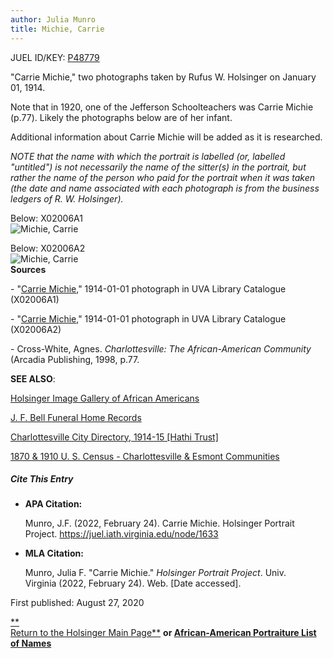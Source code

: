 ```yaml
---
author: Julia Munro
title: Michie, Carrie
---
```

JUEL ID/KEY: [P48779](http://juel.iath.virginia.edu/public_person?person=48779 "P48779")

"Carrie Michie," two photographs taken by Rufus W. Holsinger on January 01, 1914.  
  
Note that in 1920, one of the Jefferson Schoolteachers was Carrie Michie (p.77). Likely the photographs below are of her infant. 

Additional information about Carrie Michie will be added as it is researched.

_NOTE that the name with which the portrait is labelled (or, labelled "untitled") is not necessarily the name of the sitter(s) in the portrait, but rather the name of the person who paid for the portrait when it was taken (the date and name associated with each photograph is from the business ledgers of R. W. Holsinger)._

Below: X02006A1  
![Michie, Carrie](https://iiif.lib.virginia.edu/iiif/uva-lib:1041624/full/778,561/0/default.jpg "Michie, Carrie")

Below: X02006A2   
![Michie, Carrie](https://iiif.lib.virginia.edu/iiif/uva-lib:1041625/full/778,561/0/default.jpg "Michie, Carrie")    
**Sources**

\- "[Carrie Michie](https://search.lib.virginia.edu/catalog/uva-lib:1041624#?c=0&m=0&s=0&cv=0&xywh=1571%2C1753%2C510%2C378 "Michie, Carrie")," 1914-01-01 photograph in UVA Library Catalogue (X02006A1) 

\- "[Carrie Michie](https://search.lib.virginia.edu/catalog/uva-lib:1041625#?c=0&m=0&s=0&cv=0&xywh=0%2C-60%2C3968%2C2942 "Michie, Carrie")," 1914-01-01 photograph in UVA Library Catalogue (X02006A2) 

  
\- Cross-White, Agnes. _Charlottesville: The African-American Community_ (Arcadia Publishing, 1998, p.77.  

**SEE ALSO**:

[Holsinger Image Gallery of African Americans](http://rwholsingerphotos.org/images.php "Holsinger Image Gallery of African Americans")

[J. F. Bell Funeral Home Records](http://www2.vcdh.virginia.edu/afam/raceandplace/perl_scripts/funeral_search.html "J. F. Bell Funeral Home Database")

[Charlottesville City Directory, 1914-15 \[Hathi Trust\]](https://catalog.hathitrust.org/Record/101954103 "Charlottesville City Directory, 1914-15") 

[1870 & 1910 U. S. Census - Charlottesville & Esmont Communities](http://www2.vcdh.virginia.edu/afam/raceandplace/census/search_both.html "1870 & 1910 U. S. Census: Charlottesville and Esmont Communities")

##### **Cite This Entry**

*   **APA Citation:**
    
    Munro, J.F. (2022, February 24). Carrie Michie. Holsinger Portrait Project. https://juel.iath.virginia.edu/node/1633
    
*   **MLA Citation:**
    
    Munro, Julia F. "Carrie Michie." _Holsinger Portrait Project_. Univ. Virginia (2022, February 24). Web. \[Date accessed\].
    

  
First published: August 27, 2020     

[**  
Return to the Holsinger Main Page**](http://juel.iath.virginia.edu/node/980) **or [African-American Portraiture List of Names](http://juel.iath.virginia.edu/node/996)**